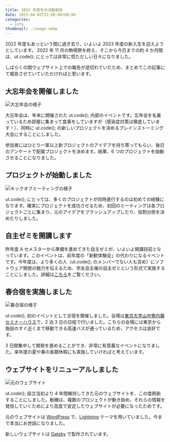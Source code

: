 ```yaml
---
title: 2022 年度冬の活動報告
date: 2023-04-02T22:00:00+09:00
categories:
  - info
thumbnail: ./image.webp
---
```


2022 年度もあっという間に過ぎ去り、いよいよ 2023 年度の新入生を迎えようとしています。
2022 年 11 月の駒場祭を終え、そこから今日までの約 4 か月間は、ut.code(); にとっては非常に慌ただしい日々になりました。

しばらくの間ウェブサイト上での報告が途切れていたため、まとめてこの記事にて報告させていていただければと思います。

## 大忘年会を開催しました

![大忘年会の様子](./end-of-year-party.webp)

大忘年会は、年末に開催された ut.code(); 内部のイベントです。忘年会を名乗っているため部屋に集まって食事をしていますが（感染症対策は徹底しています！）、同時に ut.code(); の新しいプロジェクトを決めるブレインストーミング大会にすることにしました。

参加者にはひとり一案以上新プロジェクトのアイデアを持ち寄ってもらい、後日のアンケートで配属プロジェクトを決めます。結果、6 つのプロジェクトを始動させることになりました。

## プロジェクトが始動しました

![キックオフミーティングの様子](./project-kickoff.webp)

ut.code(); にとっては、多くのプロジェクトが同時進行するのは初めての経験になります。確実にプロジェクトを成功させるため、初回のミーティングは各プロジェクトごとに集まり、元のアイデアをブラッシュアップしたり、役割分担を決めたりしました。

## 自主ゼミを開講します

昨年度 A セメスターから準備を進めてきた自主ゼミが、いよいよ開講目前となっています。このイベントは、前年度の「新歓体験会」の代わりになるイベントです。今年度は、より多くの人（ut.code(); のメンバーでない人も含め）にソフトウェア開発の魅力を伝えるため、学友会主催の自主ゼミという形式で実施することにしました。詳細は[こちら](/articles/seminar/)をご覧ください。

## 春合宿を実施しました

![春合宿の様子](./camp.webp)

ut.code(); 初のイベントとして合宿を開催しました。会場は[東京大学山中寮内藤セミナーハウス](http://www.abreuvoir.co.jp/yamanaka/)で、2 泊 3 日の日程で行いました。こちらの会場には東京から施設のすぐ近くまで移動できる高速バスが通っているため、アクセスは良好です。

3 日間集中して開発を進めることができ、非常に有意義なイベントになりました。来年度の夏や春の長期休暇にも実施していければと考えています。

## ウェブサイトをリニューアルしました

![元のウェブサイト](./previous-website.webp)

ut.code(); 設立当初より 4 年間維持してきた元のウェブサイトを、この度刷新することにしました。動機は、複数のプロジェクトが動き始め、それらの情報を発信していくためにより高度で安定したウェブサイトが必要になったためです。

元のウェブサイトは [WordPress](https://wordpress.org/) で、[Lightning](https://lightning.vektor-inc.co.jp/) テーマを用いていました。今まで本当にお世話になりました。

新しいウェブサイトは [Gatsby](https://www.gatsbyjs.com/) で製作されています。
